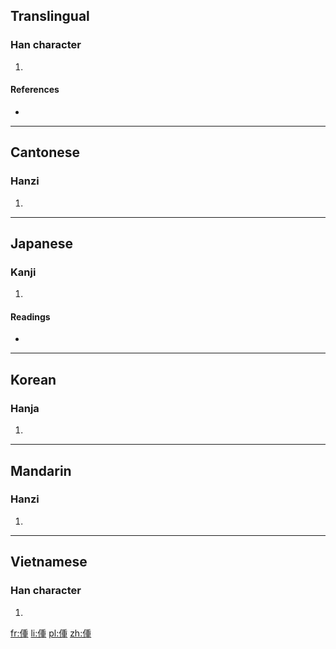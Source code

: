 ==Translingual==

===Han character===
{{Han char|rn=9|rad=人|as=09|sn=11|four=2221<sub>4</sub>|canj=人竹十土 (OHJG)|ids=⿰[[亻]][[重]]}}

# {{defn|Han|sort=人09}}

====References====
* {{Han ref|kx=0109.240|dkj=00832|dj=0233.130|hdz=10192.030|uh=5045|ud=20549|bh=D45C|bd=54364}}

----

==Cantonese==

===Hanzi===
{{yue-hanzi|jyut=zung2|y=jung2}}

# {{defn|lang=yue|sort=人09}}

----

==Japanese==

===Kanji===
{{ja-kanji|grade=|rs=人09}}

# {{defn|lang=ja|sort=人09}}

====Readings====
* {{ja-readings|on=[[しょう]] (shō), [[しゅ]] (shu), [[とう]] (tō)|kun=[[こども]] (kodomo)}}

----

==Korean==

===Hanja===
{{ko-hanja|hangeul=동|rv=dong|mr=tong}}

# {{defn|lang=ko|sort=人09}}

----

==Mandarin==

===Hanzi===
{{cmn-hanzi|pin=[[zhòng]] ([[zhong4]])|wg=chung<sup>4</sup>}}

# {{defn|lang=cmn|sort=人09}}

----

==Vietnamese==

===Han character===
{{vi-hantu|[[chổng]]}}

# {{defn|lang=vi|sort=人09}}

[[fr:偅]]
[[li:偅]]
[[pl:偅]]
[[zh:偅]]